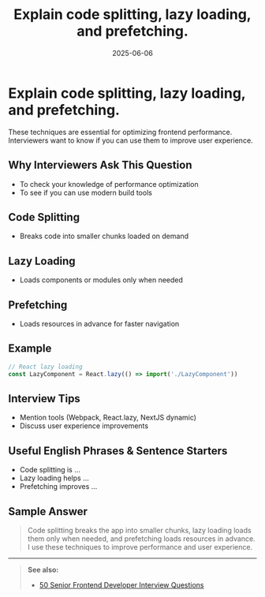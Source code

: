 ﻿---
title: 'Explain code splitting, lazy loading, and prefetching.'
date: '2025-06-06'
tags: ['interview', 'code splitting', 'lazy loading', 'prefetching', 'frontend']
draft: false
summary: 'A practical guide to code splitting, lazy loading, and prefetching in frontend projects, with examples and interview tips.'
authors: ['default']
layout: PostSimple
---

# Explain code splitting, lazy loading, and prefetching.

These techniques are essential for optimizing frontend performance. Interviewers want to know if you can use them to improve user experience.

## Why Interviewers Ask This Question

- To check your knowledge of performance optimization
- To see if you can use modern build tools

## Code Splitting

- Breaks code into smaller chunks loaded on demand

## Lazy Loading

- Loads components or modules only when needed

## Prefetching

- Loads resources in advance for faster navigation

## Example

```js
// React lazy loading
const LazyComponent = React.lazy(() => import('./LazyComponent'))
```

## Interview Tips

- Mention tools (Webpack, React.lazy, NextJS dynamic)
- Discuss user experience improvements

## Useful English Phrases & Sentence Starters

- Code splitting is ...
- Lazy loading helps ...
- Prefetching improves ...

## Sample Answer

> Code splitting breaks the app into smaller chunks, lazy loading loads them only when needed, and prefetching loads resources in advance. I use these techniques to improve performance and user experience.

---

> **See also:**
>
> - [50 Senior Frontend Developer Interview Questions](./50-frontend-developer-interview-questions)
